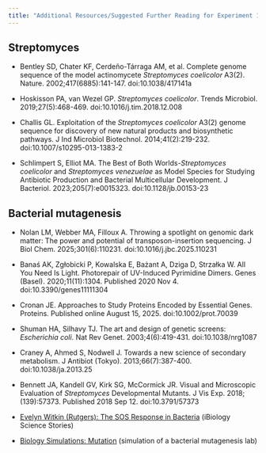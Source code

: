 ```yaml
---
title: "Additional Resources/Suggested Further Reading for Experiment 1"
---
```


## Streptomyces 

* Bentley SD, Chater KF, Cerdeño-Tárraga AM, et al. Complete genome sequence of the model actinomycete *Streptomyces coelicolor* A3(2). Nature. 2002;417(6885):141-147. doi:10.1038/417141a

* Hoskisson PA, van Wezel GP. *Streptomyces coelicolor*. Trends Microbiol. 2019;27(5):468-469. doi:10.1016/j.tim.2018.12.008

* Challis GL. Exploitation of the *Streptomyces coelicolor* A3(2) genome sequence for discovery of new natural products and biosynthetic pathways. J Ind Microbiol Biotechnol. 2014;41(2):219-232. doi:10.1007/s10295-013-1383-2

* Schlimpert S, Elliot MA. The Best of Both Worlds-*Streptomyces coelicolor* and *Streptomyces venezuelae* as Model Species for Studying Antibiotic Production and Bacterial Multicellular Development. J Bacteriol. 2023;205(7):e0015323. doi:10.1128/jb.00153-23


## Bacterial mutagenesis

* Nolan LM, Webber MA, Filloux A. Throwing a spotlight on genomic dark matter: The power and potential of transposon-insertion sequencing. J Biol Chem. 2025;301(6):110231. doi:10.1016/j.jbc.2025.110231

* Banaś AK, Zgłobicki P, Kowalska E, Bażant A, Dziga D, Strzałka W. All You Need Is Light. Photorepair of UV-Induced Pyrimidine Dimers. Genes (Basel). 2020;11(11):1304. Published 2020 Nov 4. doi:10.3390/genes11111304

* Cronan JE. Approaches to Study Proteins Encoded by Essential Genes. Proteins. Published online August 15, 2025. doi:10.1002/prot.70039

* Shuman HA, Silhavy TJ. The art and design of genetic screens: *Escherichia coli*. Nat Rev Genet. 2003;4(6):419-431. doi:10.1038/nrg1087

* Craney A, Ahmed S, Nodwell J. Towards a new science of secondary metabolism. J Antibiot (Tokyo). 2013;66(7):387-400. doi:10.1038/ja.2013.25

* Bennett JA, Kandell GV, Kirk SG, McCormick JR. Visual and Microscopic Evaluation of *Streptomyces* Developmental Mutants. J Vis Exp. 2018;(139):57373. Published 2018 Sep 12. doi:10.3791/57373

* [Evelyn Witkin (Rutgers): The SOS Response in Bacteria](https://youtu.be/NFSkSlDTxxs?si=OmTz1MZacFobeha8) (iBiology Science Stories) 

* [Biology Simulations: Mutation](https://www.biologysimulations.com/mutation) (simulation of a bacterial mutagenesis lab)